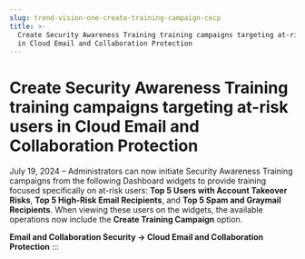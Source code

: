 ```yaml
---
slug: trend-vision-one-create-training-campaign-cecp
title: >-
  Create Security Awareness Training training campaigns targeting at-risk users
  in Cloud Email and Collaboration Protection
---
```

# Create Security Awareness Training training campaigns targeting at-risk users in Cloud Email and Collaboration Protection

July 19, 2024 – Administrators can now initiate Security Awareness Training campaigns from the following Dashboard widgets to provide training focused specifically on at-risk users: **Top 5 Users with Account Takeover Risks**, **Top 5 High-Risk Email Recipients**, and **Top 5 Spam and Graymail Recipients**. When viewing these users on the widgets, the available operations now include the **Create Training Campaign** option.

**Email and Collaboration Security → Cloud Email and Collaboration Protection**
:::
